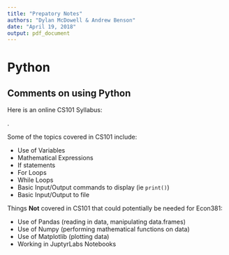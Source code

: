 ```yaml
---
title: "Prepatory Notes"
authors: "Dylan McDowell & Andrew Benson"
date: "April 19, 2018"
output: pdf_document
---
```


# Python

## Comments on using Python

Here is an online CS101 Syllabus:

\url{https://content.byui.edu/file/5cf9c6d8-09ec-4cfd-8f9f-113556ddd03e/4/CS101syllabus.html}. 

Some of the topics covered in CS101 include:

- Use of Variables
- Mathematical Expressions
- If statements
- For Loops
- While Loops
- Basic Input/Output commands to display (ie `print()`)
- Basic Input/Output to file

Things **Not** covered in CS101 that could potentially be needed for Econ381:

- Use of Pandas (reading in data, manipulating data.frames)
- Use of Numpy (performing mathematical functions on data)
- Use of Matplotlib (plotting data)
- Working in JuptyrLabs Notebooks







